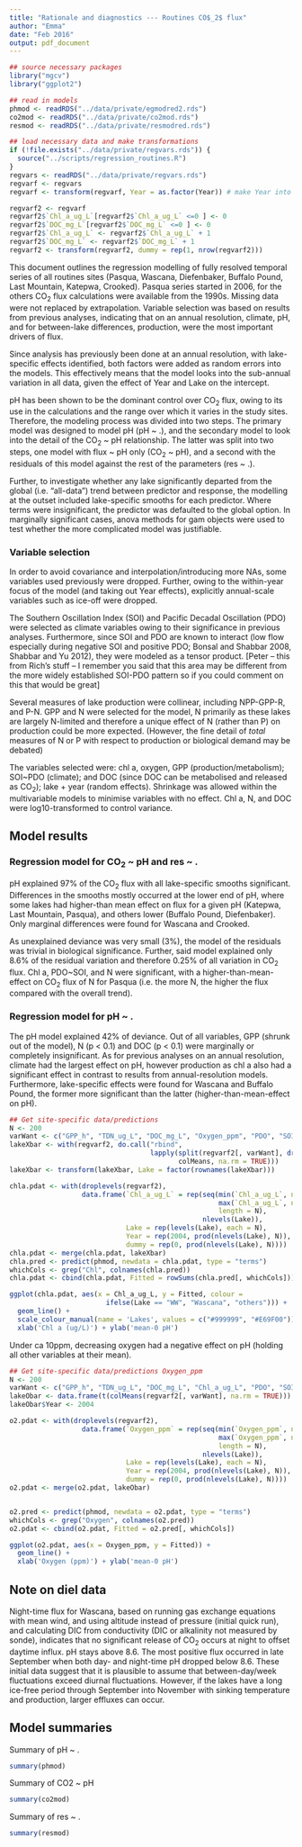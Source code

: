 ```yaml
---
title: "Rationale and diagnostics --- Routines CO$_2$ flux"
author: "Emma"
date: "Feb 2016"
output: pdf_document
---
```

```r
## source necessary packages
library("mgcv")
library("ggplot2")

## read in models
phmod <- readRDS("../data/private/egmodred2.rds")
co2mod <- readRDS("../data/private/co2mod.rds")
resmod <- readRDS("../data/private/resmodred.rds")

## load necessary data and make transformations
if (!file.exists("../data/private/regvars.rds")) {
  source("../scripts/regression_routines.R")
}
regvars <- readRDS("../data/private/regvars.rds")
regvarf <- regvars
regvarf <- transform(regvarf, Year = as.factor(Year)) # make Year into factor for re

regvarf2 <- regvarf
regvarf2$`Chl_a_ug_L`[regvarf2$`Chl_a_ug_L` <=0 ] <- 0
regvarf2$`DOC_mg_L`[regvarf2$`DOC_mg_L` <=0 ] <- 0
regvarf2$`Chl_a_ug_L` <- regvarf2$`Chl_a_ug_L` + 1
regvarf2$`DOC_mg_L` <- regvarf2$`DOC_mg_L` + 1
regvarf2 <- transform(regvarf2, dummy = rep(1, nrow(regvarf2)))

```

This document outlines the regression modelling of fully resolved temporal series of all routines sites (Pasqua, Wascana, Diefenbaker, Buffalo Pound, Last Mountain, Katepwa, Crooked). Pasqua series started in 2006, for the others CO$_2$ flux calculations were available from the 1990s. Missing data were not replaced by extrapolation. Variable selection was based on results from previous analyses, indicating that on an annual resolution, climate, pH, and for between-lake differences, production, were the most important drivers of flux. 

Since analysis has previously been done at an annual resolution, with lake-specific effects identified, both factors were added as random errors into the models. This effectively means that the model looks into the sub-annual variation in all data, given the effect of Year and Lake on the intercept.

pH has been shown to be the dominant control over CO$_2$ flux, owing to its use in the calculations and the range over which it varies in the study sites. Therefore, the modeling process was divided into two steps. The primary model was designed to model pH (pH ~ .), and the secondary model to look into the detail of the CO$_2$ ~ pH relationship. The latter was split into two steps, one model with flux ~ pH only (CO$_2$ ~ pH), and a second with the residuals of this model against the rest of the parameters (res ~ .).

Further, to investigate whether any lake significantly departed from the global (i.e. "all-data") trend between predictor and response, the modelling at the outset included lake-specific smooths for each predictor. Where terms were insignificant, the predictor was defaulted to the global option. In marginally significant cases, anova methods for gam objects were used to test whether the more complicated model was justifiable. 

### Variable selection

In order to avoid covariance and interpolation/introducing more NAs, some variables used previously were dropped. Further, owing to the within-year focus of the model (and taking out Year effects), explicitly annual-scale variables such as ice-off were dropped. 

The Southern Oscillation Index (SOI) and Pacific Decadal Oscillation (PDO) were selected as climate variables owing to their significance in previous analyses. Furthermore, since SOI and PDO are known to interact (low flow especially during negative SOI and positive PDO; Bonsal and Shabbar 2008, Shabbar and Yu 2012), they were modeled as a tensor product. [Peter -- this from Rich's stuff -- I remember you said that this area may be different from the more widely established SOI-PDO pattern so if you could comment on this that would be great]

Several measures of lake production were collinear, including NPP-GPP-R, and P-N. GPP and N were selected for the model, N primarily as these lakes are largely N-limited and therefore a unique effect of N (rather than P) on production could be more expected. (However, the fine detail of *total* measures of N or P with respect to production or biological demand may be debated)

The variables selected were: chl a, oxygen, GPP (production/metabolism); SOI~PDO (climate); and DOC (since DOC can be metabolised and released as CO$_2$); lake + year (random effects). Shrinkage was allowed within the multivariable models to minimise variables with no effect. Chl a, N, and DOC were log10-transformed to control variance.

## Model results

### Regression model for CO$_2$ ~ pH and res ~ .

pH explained 97% of the CO$_2$ flux with all lake-specific smooths significant. Differences in the smooths mostly occurred at the lower end of pH, where some lakes had higher-than mean effect on flux for a given pH (Katepwa, Last Mountain, Pasqua), and others lower (Buffalo Pound, Diefenbaker). Only marginal differences were found for Wascana and Crooked.

As unexplained deviance was very small (3%), the model of the residuals was trivial in biological significance. Further, said model explained only 8.6% of the residual variation and therefore 0.25% of all variation in CO$_2$ flux. Chl a, PDO~SOI, and N were significant, with a higher-than-mean-effect on CO$_2$ flux of N for Pasqua (i.e. the more N, the higher the flux compared with the overall trend).

### Regression model for pH ~ .

The pH model explained 42% of deviance. Out of all variables, GPP (shrunk out of the model), N (p < 0.1) and DOC (p < 0.1) were marginally or completely insignificant. As for previous analyses on an annual resolution, climate had the largest effect on pH, however production as chl a also had a significant effect in contrast to results from annual-resolution models. Furthermore, lake-specific effects were found for Wascana and Buffalo Pound, the former more significant than the latter (higher-than-mean-effect on pH).  

``` r
## Get site-specific data/predictions
N <- 200
varWant <- c("GPP_h", "TDN_ug_L", "DOC_mg_L", "Oxygen_ppm", "PDO", "SOI")
lakeXbar <- with(regvarf2, do.call("rbind",
                                   lapply(split(regvarf2[, varWant], droplevels(Lake)), 
                                          colMeans, na.rm = TRUE)))
lakeXbar <- transform(lakeXbar, Lake = factor(rownames(lakeXbar)))

chla.pdat <- with(droplevels(regvarf2),
                  data.frame(`Chl_a_ug_L` = rep(seq(min(`Chl_a_ug_L`, na.rm = TRUE),
                                                    max(`Chl_a_ug_L`, na.rm = TRUE),
                                                    length = N),
                                                nlevels(Lake)),
                             Lake = rep(levels(Lake), each = N),
                             Year = rep(2004, prod(nlevels(Lake), N)),
                             dummy = rep(0, prod(nlevels(Lake), N))))
chla.pdat <- merge(chla.pdat, lakeXbar)
chla.pred <- predict(phmod, newdata = chla.pdat, type = "terms")
whichCols <- grep("Chl", colnames(chla.pred))
chla.pdat <- cbind(chla.pdat, Fitted = rowSums(chla.pred[, whichCols]))
```

``` r
ggplot(chla.pdat, aes(x = Chl_a_ug_L, y = Fitted, colour = 
                        ifelse(Lake == "WW", "Wascana", "others"))) +
  geom_line() + 
  scale_colour_manual(name = 'Lakes', values = c("#999999", "#E69F00")) +
  xlab('Chl a (ug/L)') + ylab('mean-0 pH')
```

Under ca 10ppm, decreasing oxygen had a negative effect on pH (holding all other variables at their mean).

``` r
## Get site-specific data/predictions Oxygen_ppm
N <- 200
varWant <- c("GPP_h", "TDN_ug_L", "DOC_mg_L", "Chl_a_ug_L", "PDO", "SOI")
lakeObar <- data.frame(t(colMeans(regvarf2[, varWant], na.rm = TRUE)))
lakeObar$Year <- 2004

o2.pdat <- with(droplevels(regvarf2),
                  data.frame(`Oxygen_ppm` = rep(seq(min(`Oxygen_ppm`, na.rm = TRUE),
                                                    max(`Oxygen_ppm`, na.rm = TRUE),
                                                    length = N),
                                                nlevels(Lake)),
                             Lake = rep(levels(Lake), each = N),
                             Year = rep(2004, prod(nlevels(Lake), N)),
                             dummy = rep(0, prod(nlevels(Lake), N))))
o2.pdat <- merge(o2.pdat, lakeObar)


o2.pred <- predict(phmod, newdata = o2.pdat, type = "terms")
whichCols <- grep("Oxygen", colnames(o2.pred))
o2.pdat <- cbind(o2.pdat, Fitted = o2.pred[, whichCols])
```

``` r
ggplot(o2.pdat, aes(x = Oxygen_ppm, y = Fitted)) +
  geom_line() + 
  xlab('Oxygen (ppm)') + ylab('mean-0 pH')
```


## Note on diel data

Night-time flux for Wascana, based on running gas exchange equations with mean wind, and using altitude instead of pressure (initial quick run), and calculating DIC from conductivity (DIC or alkalinity not measured by sonde), indicates that no significant release of CO$_2$ occurs at night to offset daytime influx. pH stays above 8.6. The most positive flux occurred in late September when both day- and night-time pH dropped below 8.6.
These initial data suggest that it is plausible to assume that between-day/week fluctuations exceed diurnal fluctuations.
However, if the lakes have a long ice-free period through September into November with sinking temperature and production, larger effluxes can occur.

## Model summaries

Summary of pH ~ . 
```r
summary(phmod)
```

Summary of CO2 ~ pH
```r
summary(co2mod)
```

Summary of res ~ .
```r
summary(resmod)
```

<!-- 
## Plots of pH ~ .

``` r
par(mar = c(4,4,1,1) + 0.1)
plot(phmod, pages = 4, scheme = 2)
```
FIXME: this isn't working, only printing 1st page of output! --> 